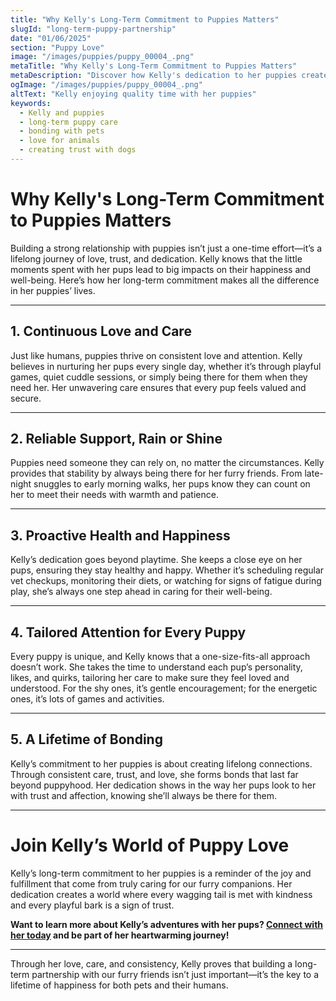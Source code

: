 ```yaml
---
title: "Why Kelly's Long-Term Commitment to Puppies Matters"
slugId: "long-term-puppy-partnership"
date: "01/06/2025"
section: "Puppy Love"
image: "/images/puppies/puppy_00004_.png"
metaTitle: "Why Kelly's Long-Term Commitment to Puppies Matters"
metaDescription: "Discover how Kelly's dedication to her puppies creates a lifetime of love, trust, and joyful moments."
ogImage: "/images/puppies/puppy_00004_.png"
altText: "Kelly enjoying quality time with her puppies"
keywords:
  - Kelly and puppies
  - long-term puppy care
  - bonding with pets
  - love for animals
  - creating trust with dogs
---
```


# Why Kelly's Long-Term Commitment to Puppies Matters

Building a strong relationship with puppies isn’t just a one-time effort—it’s a lifelong journey of love, trust, and dedication. Kelly knows that the little moments spent with her pups lead to big impacts on their happiness and well-being. Here’s how her long-term commitment makes all the difference in her puppies’ lives.

---

## 1. Continuous Love and Care

Just like humans, puppies thrive on consistent love and attention. Kelly believes in nurturing her pups every single day, whether it’s through playful games, quiet cuddle sessions, or simply being there for them when they need her. Her unwavering care ensures that every pup feels valued and secure.

---

## 2. Reliable Support, Rain or Shine

Puppies need someone they can rely on, no matter the circumstances. Kelly provides that stability by always being there for her furry friends. From late-night snuggles to early morning walks, her pups know they can count on her to meet their needs with warmth and patience.

---

## 3. Proactive Health and Happiness

Kelly’s dedication goes beyond playtime. She keeps a close eye on her pups, ensuring they stay healthy and happy. Whether it’s scheduling regular vet checkups, monitoring their diets, or watching for signs of fatigue during play, she’s always one step ahead in caring for their well-being.

---

## 4. Tailored Attention for Every Puppy

Every puppy is unique, and Kelly knows that a one-size-fits-all approach doesn’t work. She takes the time to understand each pup’s personality, likes, and quirks, tailoring her care to make sure they feel loved and understood. For the shy ones, it’s gentle encouragement; for the energetic ones, it’s lots of games and activities.

---

## 5. A Lifetime of Bonding

Kelly’s commitment to her puppies is about creating lifelong connections. Through consistent care, trust, and love, she forms bonds that last far beyond puppyhood. Her dedication shows in the way her pups look to her with trust and affection, knowing she’ll always be there for them.

---

# Join Kelly’s World of Puppy Love

Kelly’s long-term commitment to her puppies is a reminder of the joy and fulfillment that come from truly caring for our furry companions. Her dedication creates a world where every wagging tail is met with kindness and every playful bark is a sign of trust.

**Want to learn more about Kelly’s adventures with her pups? [Connect with her today](/#book-appointment) and be part of her heartwarming journey!**

---

Through her love, care, and consistency, Kelly proves that building a long-term partnership with our furry friends isn’t just important—it’s the key to a lifetime of happiness for both pets and their humans.
